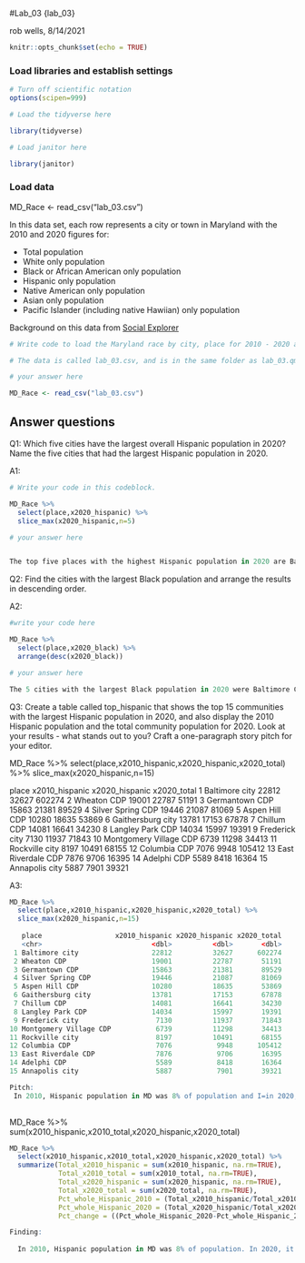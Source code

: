 #Lab_03 {lab_03}

rob wells, 8/14/2021

```r
knitr::opts_chunk$set(echo = TRUE)
```

### Load libraries and establish settings

```r
# Turn off scientific notation
options(scipen=999)

# Load the tidyverse here

library(tidyverse)

# Load janitor here

library(janitor)
```

### Load data

MD_Race <- read_csv("lab_03.csv")

In this data set, each row represents a city or town in Maryland with the 2010 and 2020 figures for:

-   Total population
-   White only population
-   Black or African American only population
-   Hispanic only population
-   Native American only population
-   Asian only population
-   Pacific Islander (including native Hawiian) only population

Background on this data from [Social Explorer](https://www.socialexplorer.com/data/ACS2016_5yr/metadata/?ds=ACS16_5yr&table=B02001)

```r
# Write code to load the Maryland race by city, place for 2010 - 2020 and call it md_race.

# The data is called lab_03.csv, and is in the same folder as lab_03.qmd (this data notebook)

# your answer here

MD_Race <- read_csv("lab_03.csv")

```

## Answer questions

Q1: Which five cities have the largest overall Hispanic population in 2020? Name the five cities that had the largest Hispanic population in 2020.

A1:

```r

# Write your code in this codeblock.

MD_Race %>%
  select(place,x2020_hispanic) %>%
  slice_max(x2020_hispanic,n=5)

# your answer here


The top five places with the highest Hispanic population in 2020 are Baltimore City, Wheaton, Germantown, Silver Spring and Aspen Hill.
```

Q2: Find the cities with the largest Black population and arrange the results in descending order.

A2:

```r
#write your code here

MD_Race %>%
  select(place,x2020_black) %>%
  arrange(desc(x2020_black))

# your answer here

The 5 cities with the largest Black population in 2020 were Baltimore City, Waldford, Bowie, Clinton and Columbia.

```

Q3: Create a table called top_hispanic that shows the top 15 communities with the largest Hispanic population in 2020, and also display the 2010 Hispanic population and the total community population for 2020. Look at your results - what stands out to you? Craft a one-paragraph story pitch for your editor.

MD_Race %>%
  select(place,x2010_hispanic,x2020_hispanic,x2020_total) %>%
  slice_max(x2020_hispanic,n=15)
  
   place                  x2010_hispanic x2020_hispanic x2020_total
   <chr>                           <dbl>          <dbl>       <dbl>
 1 Baltimore city                  22812          32627      602274
 2 Wheaton CDP                     19001          22787       51191
 3 Germantown CDP                  15863          21381       89529
 4 Silver Spring CDP               19446          21087       81069
 5 Aspen Hill CDP                  10280          18635       53869
 6 Gaithersburg city               13781          17153       67878
 7 Chillum CDP                     14081          16641       34230
 8 Langley Park CDP                14034          15997       19391
 9 Frederick city                   7130          11937       71843
10 Montgomery Village CDP           6739          11298       34413
11 Rockville city                   8197          10491       68155
12 Columbia CDP                     7076           9948      105412
13 East Riverdale CDP               7876           9706       16395
14 Adelphi CDP                      5589           8418       16364
15 Annapolis city                   5887           7901       39321




A3:

```r
MD_Race %>%
  select(place,x2010_hispanic,x2020_hispanic,x2020_total) %>%
  slice_max(x2020_hispanic,n=15)
  
   place                  x2010_hispanic x2020_hispanic x2020_total
   <chr>                           <dbl>          <dbl>       <dbl>
 1 Baltimore city                  22812          32627      602274
 2 Wheaton CDP                     19001          22787       51191
 3 Germantown CDP                  15863          21381       89529
 4 Silver Spring CDP               19446          21087       81069
 5 Aspen Hill CDP                  10280          18635       53869
 6 Gaithersburg city               13781          17153       67878
 7 Chillum CDP                     14081          16641       34230
 8 Langley Park CDP                14034          15997       19391
 9 Frederick city                   7130          11937       71843
10 Montgomery Village CDP           6739          11298       34413
11 Rockville city                   8197          10491       68155
12 Columbia CDP                     7076           9948      105412
13 East Riverdale CDP               7876           9706       16395
14 Adelphi CDP                      5589           8418       16364
15 Annapolis city                   5887           7901       39321

Pitch:
 In 2010, Hispanic population in MD was 8% of population and I=in 2020, it was 11% of the population. From 2010 to 2020, the Hispanic population in MD grew by about 34%. I want to reach out to Hispanic affinity groups in each of these areas to see what factors changed in their communities from 2010 to 2020 to make the Hispanic population continue to grow. This would be more of a solutions-journalism piece that will focus on the top few factors or findings from my reporting.
  
```


MD_Race %>% sum(x2010_hispanic,x2010_total,x2020_hispanic,x2020_total)

```r

MD_Race %>%
  select(x2010_hispanic,x2010_total,x2020_hispanic,x2020_total) %>%
  summarize(Total_x2010_hispanic = sum(x2010_hispanic, na.rm=TRUE),
            Total_x2010_total = sum(x2010_total, na.rm=TRUE),
            Total_x2020_hispanic = sum(x2020_hispanic, na.rm=TRUE),
            Total_x2020_total = sum(x2020_total, na.rm=TRUE),
            Pct_whole_Hispanic_2010 = (Total_x2010_hispanic/Total_x2010_total),
            Pct_whole_Hispanic_2020 = (Total_x2020_hispanic/Total_x2020_total),
            Pct_change = ((Pct_whole_Hispanic_2020-Pct_whole_Hispanic_2010)/Pct_whole_Hispanic_2010)) 

Finding:
  
  In 2010, Hispanic population in MD was 8% of population. In 2020, it was 11% of the population. From 2010 to 2020, the Hispanic population in MD grew by about 34%.



```

